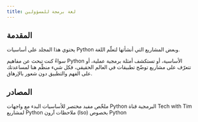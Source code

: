 ---
title: لغة برمجة للمسؤولين
---
## المقدمة

يحتوي هذا المجلد على أساسيات Python وبعض المشاريع التي أنشأتها لتعلّم اللغة.

سواءً كنت تبحث عن مفاهيم Python الأساسية، أو تستكشف أمثلة برمجية عملية، أو تتعرّف على مشاريع توضّح تطبيقات في العالم الحقيقي، فكل شيء منظّم هنا لمساعدتك على الفهم والتطبيق دون شعور بالإرهاق.

<LearningCycle lang="ar" />
<CultureCycle lang="ar" />

## المصادر

<Cards>
  <Card href="https://www.pythoncheatsheet.org/cheatsheet/basics" title="Python Cheat Sheet">
    ملخّص مفيد مختصر للأساسيات
  </Card>

  <Card href="https://www.geeksforgeeks.org/python/python-api-tutorial-getting-started-with-apis/" title="Python API Tutorial">
    البدء مع واجهات Python البرمجية
  </Card>

  <Card href="https://www.youtube.com/@TechWithTim" title="GOAT Python YouTuber">
    قناة Tech with Tim لمشاريع Python
  </Card>

  <Card href="https://memo.apescasio.fr/en/docs/python" title="Insignificant Student's Guide on Python">
    ملاحظات آرون (Iso) بخصوص Python
  </Card>
</Cards>
